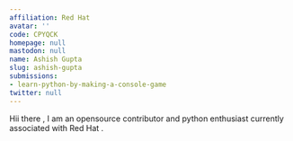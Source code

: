 ```yaml
---
affiliation: Red Hat
avatar: ''
code: CPYQCK
homepage: null
mastodon: null
name: Ashish Gupta
slug: ashish-gupta
submissions:
- learn-python-by-making-a-console-game
twitter: null
---
```


Hii there , I am an opensource contributor and python enthusiast currently associated with Red Hat .
